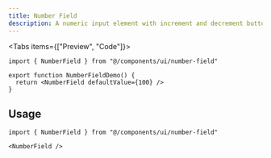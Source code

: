 ```yaml
---
title: Number Field
description: A numeric input element with increment and decrement buttons, and a scrub area.
---
```



<Tabs items={["Preview", "Code"]}>
  <ComponentDemoPreview>
    <NumberFieldDemo/>
  </ComponentDemoPreview>
  ```tsx tab="Code"
  import { NumberField } from "@/components/ui/number-field"

  export function NumberFieldDemo() {
    return <NumberField defaultValue={100} />
  }
  ```
</Tabs>

## Usage

```tsx
import { NumberField } from "@/components/ui/number-field"
```

```tsx
<NumberField />
```
